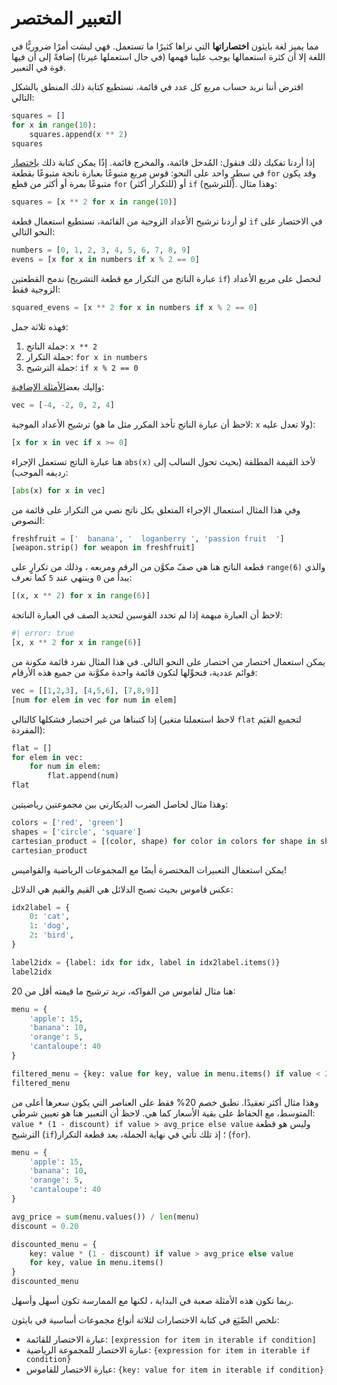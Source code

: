 # التعبير المختصر

مما يميز لغة بايثون **اختصاراتها** التي نراها كثيرًا ما تستعمل. فهي ليسَت أمرًا ضروريًّا في اللغة إلا أن كثرة استعمالها يوجب علينا فهمها (في حال استعملها غيرنا) إضافةً إلى أن فيها قوة في التعبير.

افترض أننا نريد حساب مربع كل عدد في قائمة، نستطيع كتابة ذلك المنطق بالشكل التالي:


```python
squares = []
for x in range(10):
    squares.append(x ** 2)
squares
```

إذا أردنا تفكيك ذلك فنقول: المُدخل قائمة، والمخرج قائمة. إذًا يمكن كتابة ذلك [باختصار]((https://docs.python.org/3/tutorial/datastructures.html#list-comprehensions)) في سطرٍ واحد على النحو: قوس مربع متبوعًا بعبارة ناتجة متبوعًا بقطعة `for` وقد يكون متبوعًا بمرة أو أكثر من قطع `for` (للتكرار أكثر) أو `if` (للترشيح). وهذا مثال: 

```python
squares = [x ** 2 for x in range(10)]
```

لو أردنا ترشيح الأعداد الزوجية من القائمة، نستطيع استعمال قطعة `if` في الاختصار على النحو التالي:


```python
numbers = [0, 1, 2, 3, 4, 5, 6, 7, 8, 9]
evens = [x for x in numbers if x % 2 == 0]
```

ندمج القطعتين (عبارة الناتج من التكرار مع قطعة التشريح `if`) لنحصل على مربع الأعداد الزوجية فقط:


```python
squared_evens = [x ** 2 for x in numbers if x % 2 == 0]
```

فهذه ثلاثة جمل:

1. جملة الناتج: `x ** 2`
2. جملة التكرار: `for x in numbers`
3. جملة الترشيح: `if x % 2 == 0`

وإليك بعض[ الأمثلة الإضافية](https://docs.python.org/3/tutorial/datastructures.html#list-comprehensions):

```python
vec = [-4, -2, 0, 2, 4]
```

ترشيح الأعداد الموجبة (لاحظ أن عبارة الناتج تأخذ المكرر مثل ما هو: `x` ولا تعدل عليه):

```python
[x for x in vec if x >= 0]
```

هنا عبارة الناتج تستعمل الإجراء `abs(x)` لأخذ القيمة المطلقة (بحيث تحول السالب إلى رديفه الموجب):

```python
[abs(x) for x in vec]
```

وفي هذا المثال استعمال الإجراء المتعلق بكل ناتج نصي من التكرار على قائمة من النصوص:

```python
freshfruit = ['  banana', '  loganberry ', 'passion fruit  ']
[weapon.strip() for weapon in freshfruit]
```

قطعة الناتج هنا هي صفّ مكوَّن من الرقم ومربعه ، وذلك من تكرارٍ على `range(6)` والذي يبدأ من `0` وينتهي عند `5` كما نعرف:

```python
[(x, x ** 2) for x in range(6)]
```

لاحظ أن العبارة مبهمة إذا لم تحدد القوسين لتحديد الصف في العبارة الناتجة:

```python
#| error: true
[x, x ** 2 for x in range(6)]
```

يمكن استعمال اختصار من اختصار على النحو التالي. في هذا المثال نفرد قائمة مكونة من قوائم عددية، فنحوِّلها لتكون قائمة واحدة مكوَّنة من جميع هذه الأرقام:


```python
vec = [[1,2,3], [4,5,6], [7,8,9]]
[num for elem in vec for num in elem]
```

إذا كتبناها من غير اختصار فشكلها كالتالي (لاحظ استعملنا متغير `flat` لتجميع القيَم المفردة):


```python
flat = []
for elem in vec:
    for num in elem:
        flat.append(num)
flat
```

وهذا مثال لحاصل الضرب الديكارتي بين مجموعتين رياضيتين:

```python
colors = ['red', 'green']
shapes = ['circle', 'square']
cartesian_product = [(color, shape) for color in colors for shape in shapes]
cartesian_product
```

يمكن استعمال التعبيرات المختصرة أيضًا مع المجموعات الرياضية والقواميس!

عكس قاموس بحيث تصبح الدلائل هي القيم والقيم هي الدلائل:

```python
idx2label = {
    0: 'cat',
    1: 'dog',
    2: 'bird',
}

label2idx = {label: idx for idx, label in idx2label.items()}
label2idx
```

هنا مثال لقاموس من الفواكه، نريد ترشيح ما قيمته أقل من 20:

```python
menu = {
    'apple': 15,
    'banana': 10,
    'orange': 5,
    'cantaloupe': 40
}

filtered_menu = {key: value for key, value in menu.items() if value < 20}
filtered_menu
```

وهذا مثال أكثر تعقيدًا. نطبق خصم 20% فقط على العناصر التي يكون سعرها أعلى من المتوسط، مع الحفاظ على بقية الأسعار كما هي. لاحظ أن التعبير هنا هو تعيين شرطي: `value * (1 - discount) if value > avg_price else value` وليس هو قطعة الترشيح (`if`)؛ إذ تلك تأتي في نهاية الجملة، بعد قطعة التكرار (`for`).

```python
menu = {
    'apple': 15,
    'banana': 10,
    'orange': 5,
    'cantaloupe': 40
}

avg_price = sum(menu.values()) / len(menu)
discount = 0.20

discounted_menu = {
    key: value * (1 - discount) if value > avg_price else value
    for key, value in menu.items()
}
discounted_menu
```

ربما تكون هذه الأمثلة صعبة في البداية ، لكنها مع الممارسة تكون أسهل وأسهل.

نلخص الصِّيَغ في كتابة الاختصارات لثلاثة أنواع مجموعات أساسية في بايثون:

- عبارة الاختصار للقائمة: `[expression for item in iterable if condition]`
- عبارة الاختصار للمجموعة الرياضية: `{expression for item in iterable if condition}`
- عبارة الاختصار للقاموس: `{key: value for item in iterable if condition}`

